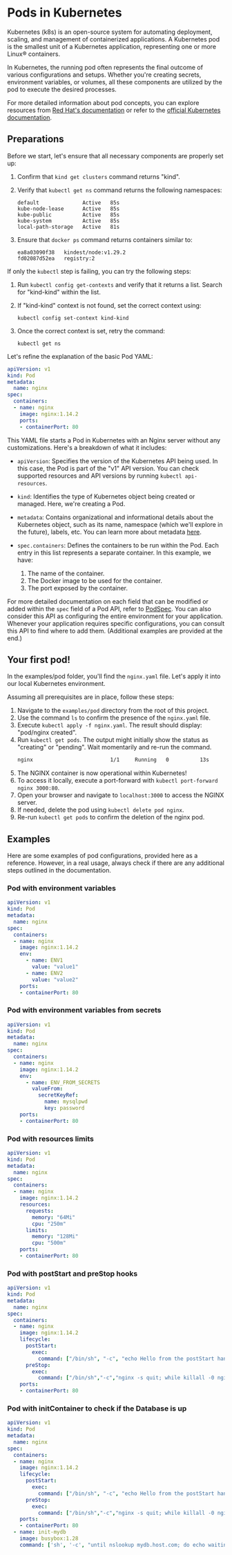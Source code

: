# Pods in Kubernetes

Kubernetes (k8s) is an open-source system for automating deployment, scaling, and management of containerized applications. A Kubernetes pod is the smallest unit of a Kubernetes application, representing one or more Linux® containers.

In Kubernetes, the running pod often represents the final outcome of various configurations and setups. Whether you're creating secrets, environment variables, or volumes, all these components are utilized by the pod to execute the desired processes.

For more detailed information about pod concepts, you can explore resources from [Red Hat's documentation](https://www.redhat.com/en/topics/containers/what-is-kubernetes-pod) or refer to the [official Kubernetes documentation](https://kubernetes.io/docs/concepts/workloads/pods/).


## Preparations

Before we start, let's ensure that all necessary components are properly set up:

1. Confirm that `kind get clusters` command returns "kind".

2. Verify that `kubectl get ns` command returns the following namespaces:
    ```
    default              Active   85s
    kube-node-lease      Active   85s
    kube-public          Active   85s
    kube-system          Active   85s
    local-path-storage   Active   81s
    ```

3. Ensure that `docker ps` command returns containers similar to:
    ```
    ea8a03090f38   kindest/node:v1.29.2   
    fd02087d52ea   registry:2
    ```

If only the `kubectl` step is failing, you can try the following steps:

1. Run `kubectl config get-contexts` and verify that it returns a list. Search for "kind-kind" within the list.
   
2. If "kind-kind" context is not found, set the correct context using:
    ```
    kubectl config set-context kind-kind
    ```
   
3. Once the correct context is set, retry the command:
    ```
    kubectl get ns
    ```
   

Let's refine the explanation of the basic Pod YAML:

```yaml
apiVersion: v1
kind: Pod
metadata:
  name: nginx
spec:
  containers:
  - name: nginx
    image: nginx:1.14.2
    ports:
    - containerPort: 80
```

This YAML file starts a Pod in Kubernetes with an Nginx server without any customizations. Here's a breakdown of what it includes:

- `apiVersion`: Specifies the version of the Kubernetes API being used. In this case, the Pod is part of the "v1" API version. You can check supported resources and API versions by running `kubectl api-resources`.

- `kind`: Identifies the type of Kubernetes object being created or managed. Here, we're creating a Pod.

- `metadata`: Contains organizational and informational details about the Kubernetes object, such as its name, namespace (which we'll explore in the future), labels, etc. You can learn more about metadata [here](https://kubernetes.io/docs/reference/kubernetes-api/common-definitions/object-meta/#ObjectMeta).

- `spec.containers`: Defines the containers to be run within the Pod. Each entry in this list represents a separate container. In this example, we have:
  1. The name of the container.
  2. The Docker image to be used for the container.
  3. The port exposed by the container.

For more detailed documentation on each field that can be modified or added within the `spec` field of a Pod API, refer to [PodSpec](https://kubernetes.io/docs/reference/kubernetes-api/workload-resources/pod-v1/#PodSpec). You can also consider this API as configuring the entire environment for your application. Whenever your application requires specific configurations, you can consult this API to find where to add them. (Additional examples are provided at the end.)

## Your first pod!

In the examples/pod folder, you'll find the `nginx.yaml` file. Let's apply it into our local Kubernetes environment.

Assuming all prerequisites are in place, follow these steps:

1. Navigate to the `examples/pod` directory from the root of this project.
2. Use the command `ls` to confirm the presence of the `nginx.yaml` file.
3. Execute `kubectl apply -f nginx.yaml`. The result should display: "pod/nginx created".
4. Run `kubectl get pods`. The output might initially show the status as "creating" or "pending". Wait momentarily and re-run the command.
   ```sh
   nginx                         1/1     Running   0          13s
   ```
5. The NGINX container is now operational within Kubernetes!
6. To access it locally, execute a port-forward with `kubectl port-forward nginx 3000:80`.
7. Open your browser and navigate to `localhost:3000` to access the NGINX server.
8. If needed, delete the pod using `kubectl delete pod nginx`.
9. Re-run `kubectl get pods` to confirm the deletion of the nginx pod.


## Examples

Here are some examples of pod configurations, provided here as a reference. However, in a real usage, always check if there are any additional steps outlined in the documentation.

### Pod with environment variables

```yaml
apiVersion: v1
kind: Pod
metadata:
  name: nginx
spec:
  containers:
  - name: nginx
    image: nginx:1.14.2
    env:
      - name: ENV1
        value: "value1"
      - name: ENV2
        value: "value2"
    ports:
    - containerPort: 80
```

### Pod with environment variables from secrets

```yaml
apiVersion: v1
kind: Pod
metadata:
  name: nginx
spec:
  containers:
  - name: nginx
    image: nginx:1.14.2
    env:
      - name: ENV_FROM_SECRETS
        valueFrom:
          secretKeyRef:
            name: mysqlpwd
            key: password
    ports:
    - containerPort: 80
```

### Pod with resources limits

```yaml
apiVersion: v1
kind: Pod
metadata:
  name: nginx
spec:
  containers:
  - name: nginx
    image: nginx:1.14.2
    resources:
      requests:
        memory: "64Mi"
        cpu: "250m"
      limits:
        memory: "128Mi"
        cpu: "500m"
    ports:
    - containerPort: 80
```


### Pod with postStart and preStop hooks

```yaml
apiVersion: v1
kind: Pod
metadata:
  name: nginx
spec:
  containers:
  - name: nginx
    image: nginx:1.14.2
    lifecycle:
      postStart:
        exec:
          command: ["/bin/sh", "-c", "echo Hello from the postStart handler > /usr/share/message"]
      preStop:
        exec:
          command: ["/bin/sh","-c","nginx -s quit; while killall -0 nginx; do sleep 1; done"]
    ports:
    - containerPort: 80
```



### Pod with initContainer to check if the Database is up

```yaml
apiVersion: v1
kind: Pod
metadata:
  name: nginx
spec:
  containers:
  - name: nginx
    image: nginx:1.14.2
    lifecycle:
      postStart:
        exec:
          command: ["/bin/sh", "-c", "echo Hello from the postStart handler > /usr/share/message"]
      preStop:
        exec:
          command: ["/bin/sh","-c","nginx -s quit; while killall -0 nginx; do sleep 1; done"]
    ports:
    - containerPort: 80
  - name: init-mydb
    image: busybox:1.28
    command: ['sh', '-c', "until nslookup mydb.host.com; do echo waiting for mydb; sleep 2; done"]
```